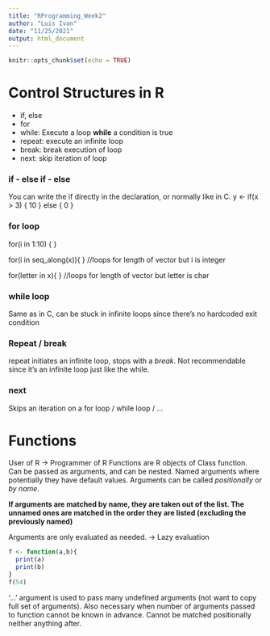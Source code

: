 ```yaml
---
title: "RProgramming_Week2"
author: "Luis Ivan"
date: "11/25/2021"
output: html_document
---
```


```r
knitr::opts_chunk$set(echo = TRUE)
```

# Control Structures in R

- if, else  
- for  
- while: Execute a loop **while** a condition is true  
- repeat: execute an infinite loop  
- break: break execution of loop  
- next: skip iteration of loop

### if - else if - else

You can write the if directly in the declaration, or normally like in C.
y <- if(x > 3) {
	10
 }
else
{
0
}

### for loop

for(i in 1:10)
{
<condition>
}

for(i in seq_along(x)){ } //loops for length of vector but i is integer

for(letter in x){ } //loops for length of vector but letter is char

### while loop

Same as in C, can be stuck in infinite loops since there's no hardcoded exit condition

### Repeat / break

repeat initiates an infinite loop, stops with a *break*. Not recommendable since it's an
infinite loop just like the while.

### next

Skips an iteration on a for loop / while loop / ...

# Functions

User of R -> Programmer of R
Functions are R objects of Class function. Can be passed as arguments, and can be nested.
Named arguments where potentially they have default values.
Arguments can be called *positionally* or *by name*.

**If arguments are matched by name, they are taken out of the list. The unnamed ones
are matched in the order they are listed (excluding the previously named)**

Arguments are only evaluated as needed. -> Lazy evaluation
```r
f <- function(a,b){
  print(a)
  print(b)
}
f(54)
```

'...' argument is used to pass many undefined arguments (not want to copy full
set of arguments). Also necessary when number of arguments passed to function
cannot be known in advance. Cannot be matched positionally neither anything after.